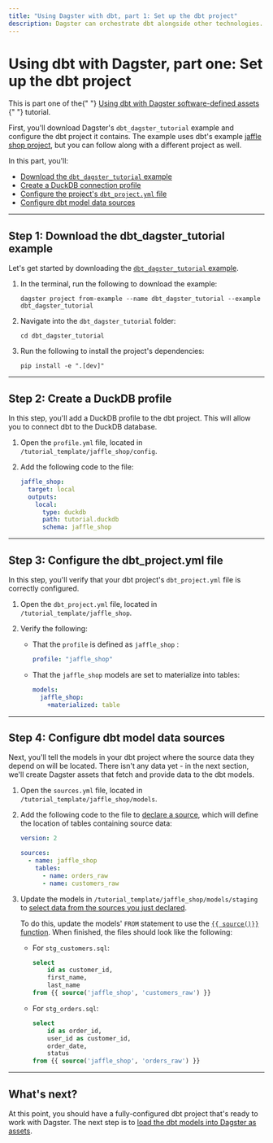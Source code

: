 ```yaml
---
title: "Using Dagster with dbt, part 1: Set up the dbt project"
description: Dagster can orchestrate dbt alongside other technologies.
---
```


# Using dbt with Dagster, part one: Set up the dbt project

<Note>
  This is part one of the{" "}
  <a href="/integrations/dbt/using-dbt-with-dagster">
    Using dbt with Dagster software-defined assets
  </a>{" "}
  tutorial.
</Note>

First, you'll download Dagster's `dbt_dagster_tutorial` example and configure the dbt project it contains. The example uses dbt's example [jaffle shop project](https://github.com/dbt-labs/jaffle_shop), but you can follow along with a different project as well.

In this part, you'll:

- [Download the `dbt_dagster_tutorial` example](#step-1-download-the-dbt_dagster_tutorial-example)
- [Create a DuckDB connection profile](#step-2-create-a-duckdb-profile)
- [Configure the project's `dbt_project.yml` file](#step-3-configure-the-dbt_projectyml-file)
- [Configure dbt model data sources](#step-4-configure-dbt-model-data-sources)

---

## Step 1: Download the dbt_dagster_tutorial example

Let's get started by downloading the [`dbt_dagster_tutorial` example](https://github.com/dagster-io/dagster/tree/master/examples/dbt_dagster_tutorial).

1. In the terminal, run the following to download the example:

   ```shell
   dagster project from-example --name dbt_dagster_tutorial --example dbt_dagster_tutorial
   ````

2. Navigate into the `dbt_dagster_tutorial` folder:

   ```shell
   cd dbt_dagster_tutorial
   ```

3. Run the following to install the project's dependencies:

   ```shell
   pip install -e ".[dev]"
   ```

---

## Step 2: Create a DuckDB profile

In this step, you'll add a DuckDB profile to the dbt project. This will allow you to connect dbt to the DuckDB database.

1. Open the `profile.yml` file, located in `/tutorial_template/jaffle_shop/config`.

2. Add the following code to the file:

   ```yaml
   jaffle_shop:
     target: local
     outputs:
       local:
         type: duckdb
         path: tutorial.duckdb
         schema: jaffle_shop
   ```

---

## Step 3: Configure the dbt_project.yml file

In this step, you'll verify that your dbt project's `dbt_project.yml` file is correctly configured. 

1. Open the `dbt_project.yml` file, located in `/tutorial_template/jaffle_shop`.

2. Verify the following:

   - That the `profile` is defined as `jaffle_shop` :

     ```yaml
     profile: "jaffle_shop"
     ```

   - That the `jaffle_shop` models are set to materialize into tables:

     ```yaml
     models:
       jaffle_shop:
         +materialized: table
     ```

---

## Step 4: Configure dbt model data sources

Next, you'll tell the models in your dbt project where the source data they depend on will be located. There isn't any data yet - in the next section, we'll create Dagster assets that fetch and provide data to the dbt models.

1. Open the `sources.yml` file, located in `/tutorial_template/jaffle_shop/models`.

2. Add the following code to the file to [declare a source](https://docs.getdbt.com/docs/building-a-dbt-project/using-sources#declaring-a-source), which will define the location of tables containing source data:

   ```yaml
   version: 2

   sources:
     - name: jaffle_shop
       tables:
         - name: orders_raw
         - name: customers_raw
   ```

2. Update the models in `/tutorial_template/jaffle_shop/models/staging` to [select data from the sources you just declared](https://docs.getdbt.com/docs/building-a-dbt-project/using-sources#selecting-from-a-source).

   To do this, update the models' `FROM` statement to use the [`{{ source()}}` function](https://docs.getdbt.com/reference/dbt-jinja-functions/source). When finished, the files should look like the following:

   - For `stg_customers.sql`:

     ```sql
     select
         id as customer_id,
         first_name,
         last_name
     from {{ source('jaffle_shop', 'customers_raw') }}
     ```

   - For `stg_orders.sql`:

     ```sql
     select
         id as order_id,
         user_id as customer_id,
         order_date,
         status
     from {{ source('jaffle_shop', 'orders_raw') }}
     ```

---

## What's next?

At this point, you should have a fully-configured dbt project that's ready to work with Dagster. The next step is to [load the dbt models into Dagster as assets](/integrations/dbt/using-dbt-with-dagster/part-two).
